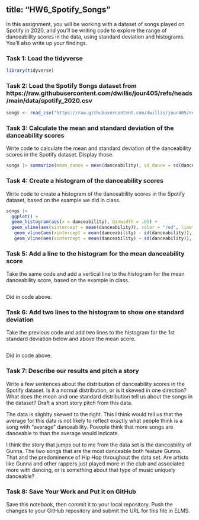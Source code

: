 title: "HW6_Spotify_Songs"
---

In this assignment, you will be working with a dataset of songs played on Spotify in 2020, and you'll be writing code to explore the range of danceability scores in the data, using standard deviation and histograms. You'll also write up your findings.

### Task 1: Load the tidyverse

```r
library(tidyverse)
```

### Task 2: Load the Spotify Songs dataset from https://raw.githubusercontent.com/dwillis/jour405/refs/heads/main/data/spotify_2020.csv

```r
songs <- read_csv("https://raw.githubusercontent.com/dwillis/jour405/refs/heads/main/data/spotify_2020.csv")
```

### Task 3: Calculate the mean and standard deviation of the danceability scores

Write code to calculate the mean and standard deviation of the danceability scores in the Spotify dataset. Display those.

```r
songs |> summarize(mean_dance = mean(danceability), sd_dance = sd(danceability))
```

### Task 4: Create a histogram of the danceability scores

Write code to create a histogram of the danceability scores in the Spotify dataset, based on the example we did in class.

```r
songs |> 
  ggplot() + 
  geom_histogram(aes(x = danceability), binwidth = .05) +
  geom_vline(aes(xintercept = mean(danceability)), color = "red", linetype = "dashed", size = 1) + 
   geom_vline(aes(xintercept = mean(danceability) - sd(danceability)), color = "blue", linetype = "dashed", size = 1) + 
   geom_vline(aes(xintercept = mean(danceability) + sd(danceability)), color = "blue", linetype = "dashed", size = 1) 

```

### Task 5: Add a line to the histogram for the mean danceability score

Take the same code and add a vertical line to the histogram for the mean danceability score, based on the example in class.

```r

```
Did in code above.

### Task 6: Add two lines to the histogram to show one standard deviation

Take the previous code and add two lines to the histogram for the 1st standard deviation below and above the mean score.

```r
```
Did in code above.

### Task 7: Describe our results and pitch a story

Write a few sentences about the distribution of danceability scores in the Spotify dataset. Is it a normal distribution, or is it skewed in one direction? What does the mean and one standard distribution tell us about the songs in the dataset? Draft a short story pitch from this data.

The data is slighlty skewed to the right. This I think would tell us that the average for this data is not likely to reflect exactly what people think is a song with "average" danceability. Poeople think that more songs are danceable to than the average would indicate. 

I think the story that jumps out to me from the data set is the danceability of Gunna. The two songs that are the most danceable both feature Gunna. That and the predominence of Hip Hop throughout the data set. Are artists like Gunna and other rappers just played more in the club and associated more with dancing, or is something about that type of music uniquely danceable?



### Task 8: Save Your Work and Put it on GitHub

Save this notebook, then commit it to your local repository. Push the changes to your GitHub repository and submit the URL for this file in ELMS.
